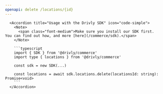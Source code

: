 ```yaml
---
openapi: delete /locations/{id}
---
```


      <Accordion title="Usage with the Drivly SDK" icon="code-simple">
        <Note>
          <span class="font-medium">Make sure you install our SDK first. You can find out how, and more [here](/commerce/sdk).</span>
        </Note>

        ```typescript
        import { SDK } from '@drivly/commerce'
        import type { locations } from '@drivly/commerce'

        const sdk = new SDK(...)

        const locations = await sdk.locations.delete(locationsId: string): Promise<void>
        ```
      </Accordion>
